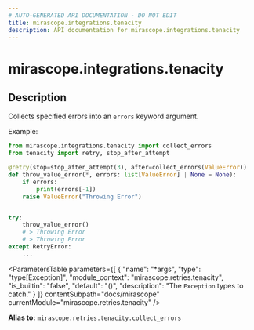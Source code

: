```yaml
---
# AUTO-GENERATED API DOCUMENTATION - DO NOT EDIT
title: mirascope.integrations.tenacity
description: API documentation for mirascope.integrations.tenacity
---
```


# mirascope.integrations.tenacity

## Description

Collects specified errors into an `errors` keyword argument.

Example:

```python
from mirascope.integrations.tenacity import collect_errors
from tenacity import retry, stop_after_attempt

@retry(stop=stop_after_attempt(3), after=collect_errors(ValueError))
def throw_value_error(*, errors: list[ValueError] | None = None):
    if errors:
        print(errors[-1])
    raise ValueError("Throwing Error")


try:
    throw_value_error()
    # > Throwing Error
    # > Throwing Error
except RetryError:
    ...
```

<ParametersTable
  parameters={[
  {
    "name": "*args",
    "type": "type[Exception]",
    "module_context": "mirascope.retries.tenacity",
    "is_builtin": "false",
    "default": "()",
    "description": "The `Exception` types to catch."
  }
]}
  contentSubpath="docs/mirascope"
  currentModule="mirascope.retries.tenacity"
/>

<ReturnType
  type="Callable[[RetryCallState], None]"
  moduleContext="collections.abc"
  isBuiltin={false}
  contentSubpath="docs/mirascope"
  currentModule="mirascope.retries.tenacity"
/>


**Alias to:** `mirascope.retries.tenacity.collect_errors`

